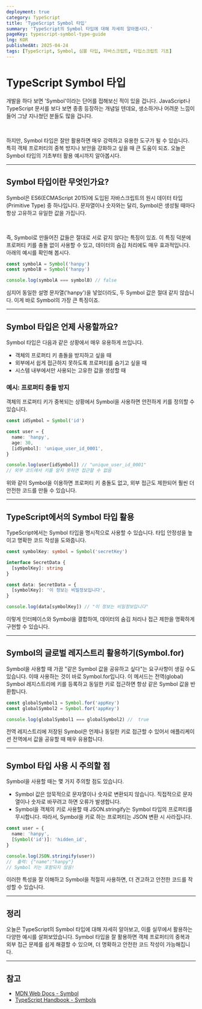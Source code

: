 ```yaml
---
deployment: true
category: TypeScript
title: 'TypeScript Symbol 타입'
summary: 'TypeScript의 Symbol 타입에 대해 자세히 알아봅시다.'
pageKey: typescript-symbol-type-guide
lng: KOR
publishedAt: 2025-04-24
tags: [TypeScript, Symbol, 심볼 타입, 자바스크립트, 타입스크립트 기초]
---
```


# TypeScript Symbol 타입

개발을 하다 보면 'Symbol'이라는 단어를 접해보신 적이 있을 겁니다. JavaScript나 TypeScript 문서를 보다 보면 종종 등장하는 개념일 텐데요, 생소하거나 어려운 느낌이 들어 그냥 지나쳤던 분들도 많을 겁니다.

<br />

하지만, Symbol 타입은 잘만 활용하면 매우 강력하고 유용한 도구가 될 수 있습니다. 특히 객체 프로퍼티의 중복 방지나 보안을 강화하고 싶을 때 큰 도움이 되죠. 오늘은 Symbol 타입의 기초부터 활용 예시까지 알아봅시다.

---

## Symbol 타입이란 무엇인가요?

Symbol은 ES6(ECMAScript 2015)에 도입된 자바스크립트의 원시 데이터 타입(Primitive Type) 중 하나입니다. 문자열이나 숫자와는 달리, Symbol은 생성될 때마다 항상 고유하고 유일한 값을 가집니다.

<br />

즉, Symbol로 만들어진 값들은 절대로 서로 같지 않다는 특징이 있죠. 이 특징 덕분에 프로퍼티 키를 충돌 없이 사용할 수 있고, 데이터의 숨김 처리에도 매우 효과적입니다. 아래의 예시를 확인해 봅시다.

```typescript title="Symbol" showLineNumbers
const symbolA = Symbol('hanpy')
const symbolB = Symbol('hanpy')

console.log(symbolA === symbolB) // false
```

심지어 동일한 설명 문자열('hanpy')을 넣었더라도, 두 Symbol 값은 절대 같지 않습니다. 이게 바로 Symbol의 가장 큰 특징이죠.

---

## Symbol 타입은 언제 사용할까요?

Symbol 타입은 다음과 같은 상황에서 매우 유용하게 쓰입니다.

- 객체의 프로퍼티 키 충돌을 방지하고 싶을 때
- 외부에서 쉽게 접근하지 못하도록 프로퍼티를 숨기고 싶을 때
- 시스템 내부에서만 사용되는 고유한 값을 생성할 때

### 예시: 프로퍼티 충돌 방지

객체의 프로퍼티 키가 중복되는 상황에서 Symbol을 사용하면 안전하게 키를 정의할 수 있습니다.

```typescript title="Symbol" showLineNumbers
const idSymbol = Symbol('id')

const user = {
  name: 'hanpy',
  age: 30,
  [idSymbol]: 'unique_user_id_0001',
}

console.log(user[idSymbol]) // "unique_user_id_0001"
// 외부 코드에서 키를 알지 못하면 접근할 수 없음
```

위와 같이 Symbol을 이용하면 프로퍼티 키 충돌도 없고, 외부 접근도 제한되어 훨씬 더 안전한 코드를 만들 수 있습니다.

---

## TypeScript에서의 Symbol 타입 활용

TypeScript에서는 Symbol 타입을 명시적으로 사용할 수 있습니다. 타입 안정성을 높이고 명확한 코드 작성을 도와줍니다.

```typescript title="Symbol" showLineNumbers
const symbolKey: symbol = Symbol('secretKey')

interface SecretData {
  [symbolKey]: string
}

const data: SecretData = {
  [symbolKey]: '이 정보는 비밀정보입니다',
}

console.log(data[symbolKey]) // "이 정보는 비밀정보입니다"
```

이렇게 인터페이스와 Symbol을 결합하여, 데이터의 숨김 처리나 접근 제한을 명확하게 구현할 수 있습니다.

---

## Symbol의 글로벌 레지스트리 활용하기(Symbol.for)

Symbol을 사용할 때 가끔 "같은 Symbol 값을 공유하고 싶다"는 요구사항이 생길 수도 있습니다. 이때 사용하는 것이 바로 <codeline>Symbol.for</codeline>입니다. 이 메서드는 전역(global) Symbol 레지스트리에 키를 등록하고 동일한 키로 접근하면 항상 같은 Symbol 값을 반환합니다.

```typescript title="Symbol" showLineNumbers
const globalSymbol1 = Symbol.for('appKey')
const globalSymbol2 = Symbol.for('appKey')

console.log(globalSymbol1 === globalSymbol2) //  true
```

전역 레지스트리에 저장된 Symbol은 언제나 동일한 키로 접근할 수 있어서 애플리케이션 전역에서 값을 공유할 때 매우 유용합니다.

---

## Symbol 타입 사용 시 주의할 점

Symbol을 사용할 때는 몇 가지 주의할 점도 있습니다.

- Symbol 값은 암묵적으로 문자열이나 숫자로 변환되지 않습니다. 직접적으로 문자열이나 숫자로 바꾸려고 하면 오류가 발생합니다.
- Symbol을 객체의 키로 사용할 때 JSON.stringify는 Symbol 타입의 프로퍼티를 무시합니다. 따라서, Symbol을 키로 하는 프로퍼티는 JSON 변환 시 사라집니다.

```typescript title="Symbol" showLineNumbers
const user = {
  name: 'hanpy',
  [Symbol('id')]: 'hidden_id',
}

console.log(JSON.stringify(user))
//  출력: {"name":"hanpy"}
// Symbol 키는 포함되지 않음!
```

이러한 특성을 잘 이해하고 Symbol을 적절히 사용하면, 더 견고하고 안전한 코드를 작성할 수 있습니다.

---

## 정리

오늘은 TypeScript의 Symbol 타입에 대해 자세히 알아보고, 이를 실무에서 활용하는 다양한 예시를 살펴보았습니다. Symbol 타입을 잘 활용하면 객체 프로퍼티의 중복과 외부 접근 문제를 쉽게 해결할 수 있으며, 더 명확하고 안전한 코드 작성이 가능해집니다.

---

## 참고

- [MDN Web Docs - Symbol](https://developer.mozilla.org/ko/docs/Web/JavaScript/Reference/Global_Objects/Symbol)
- [TypeScript Handbook - Symbols](https://www.typescriptlang.org/docs/handbook/symbols.html)
